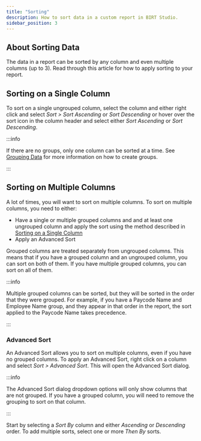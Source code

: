 ```yaml
---
title: "Sorting"
description: How to sort data in a custom report in BIRT Studio.
sidebar_position: 3
---
```



## About Sorting Data

The data in a report can be sorted by any column and even multiple columns (up to 3). Read through this article for how to apply sorting to your report.

## Sorting on a Single Column

To sort on a single ungrouped column, select the column and either right click and select _Sort > Sort Ascending_ or _Sort Descending_ or hover over the <MoveVertical className="icon"/> sort icon in the column header and select either _Sort Ascending_ or _Sort Descending_.

:::info

If there are no groups, only one column can be sorted at a time. See [Grouping Data](/docs/birt-studio/customizing-reports/grouping-data) for more information on how to create groups.

:::

## Sorting on Multiple Columns

A lot of times, you will want to sort on multiple columns. To sort on multiple columns, you need to either:

- Have a single or multiple grouped columns and and at least one ungrouped column and apply the sort using the method described in [Sorting on a Single Column](#sorting-on-a-single-column)
- Apply an Advanced Sort

Grouped columns are treated separately from ungrouped columns. This means that if you have a grouped column and an ungrouped column, you can sort on both of them. If you have multiple grouped columns, you can sort on all of them.

:::info

Multiple grouped columns can be sorted, but they will be sorted in the order that they were grouped. For example, if you have a Paycode Name and Employee Name group, and they appear in that order in the report, the sort applied to the Paycode Name takes precedence.

:::

### Advanced Sort

An Advanced Sort allows you to sort on multiple columns, even if you have no grouped columns. To apply an Advanced Sort, right click on a column and select _Sort > Advanced Sort_. This will open the Advanced Sort dialog.

:::info

The Advanced Sort dialog dropdown options will only show columns that are not grouped. If you have a grouped column, you will need to remove the grouping to sort on that column.

:::

Start by selecting a _Sort By_ column and either _Ascending_ or _Descending_ order. To add multiple sorts, select one or more _Then By_ sorts.

